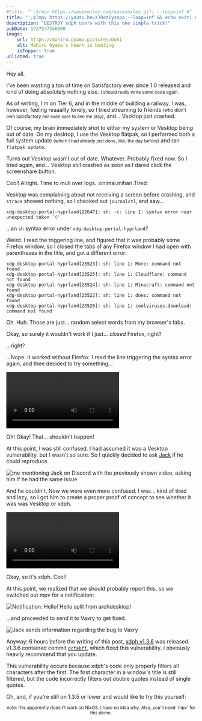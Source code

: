```yaml
---
#title: "';$(mpv https://wavesmiley.com/wavesmiley.gif) --loop=inf #"
title: "';$(mpv https://youtu.be/X7RotIysnpo --loop=inf && echo exit) #"
description: "DESTROY xdph users with this one simple trick!"
pubDate: 1727547346000
image:
    url: https://mahiro.oyama.pictures/Doki
    alt: Mahiro Oyama's heart is beating
    isTopper: true
unlisted: true
---
```



Hey all.

I've been wasting a ton of time on Satisfactory ever since 1.0 released and kind of doing absolutely nothing else.
<small>I should really write *some* code again.</small>

As of writing, I'm on Tier 6, and in the middle of building a railway. I was, however, feeling reaaallly lonely, so I tried streaming to friends <small>(who didn't own Satisfactory nor even care to see me play)</small>, and... Vesktop just crashed.

Of course, my brain immediately shot to either my system or Vesktop being out of date. On my desktop, I use the Vesktop flatpak, so
I performed both a full system update <small>(which I had already just done, like, the day before)</small> and ran `flatpak update`.

Turns out Vesktop wasn't out of date. Whatever. Probably fixed now. So I tried again, and... Vesktop still crashed as soon as I dared click the screenshare button.

Cool! Alright. Time to mull over logs. :onimai.mihari.Tired:

Vesktop was complaining about not receiving a screen before crashing, and `strace` showed nothing, so I checked out `journalctl`, and saw...

```
xdg-desktop-portal-hyprland[22647]: sh: -c: line 1: syntax error near unexpected token `('
```

...an `sh` syntax error under `xdg-desktop-portal-hyprland`?

Weird. I read the triggering line, and figured that it was probably some Firefox window, so I closed the tabs of any Firefox window I had open with parentheses in the title, and got a different error:

```
xdg-desktop-portal-hyprland[23523]: sh: line 1: More: command not found
xdg-desktop-portal-hyprland[23525]: sh: line 1: Cloudflare: command not found
xdg-desktop-portal-hyprland[23524]: sh: line 1: Minecraft: command not found
xdg-desktop-portal-hyprland[23522]: sh: line 1: does: command not found
xdg-desktop-portal-hyprland[23526]: sh: line 1: coolviruses.download: command not found
```

Oh. Huh. Those are just... random select words from my browser's tabs.

Okay, so surely it wouldn't work if I just... *closed* Firefox, right?

...right?

...Nope. It worked without Firefox. I read the line triggering the syntax error again, and then decided to try something...

<p>
    <video src="/blog/hyprland-vulnerability/initialtest.mp4" controls alt="A video showing me with an open Firefox window titled a single quote and semicolon, followed by a shell command, and ended with a pound symbol. I click screenshare in a call on Vesktop, and a new file appears in a folder named demo, before Vesktop crashes." />
</p>

Oh! Okay! That... shouldn't happen!

At this point, I was still confused. I had assumed it was a Vesktop vulnerability, but I wasn't so sure. So I quickly decided to ask [Jack](https://jack.cab) if he could reproduce.

![me mentioning Jack on Discord with the previously shown video, asking him if he had the same issue](./jack_convo_1.png)

And he couldn't. Now we were even more confused. I was... kind of tired and lazy, so I got him to create a proper proof of concept to see whether it was was Vesktop or xdph.

<p>
    <video src="/blog/hyprland-vulnerability/poc1.mp4" controls alt="Proof of concept. A webpage with a button saying 'Hack me'. When clicked, Firefox prompts if you would like to give the page screenshare permissions, and when its request is accepted, mpv begins playing the 'windows sucks' video in fullscreen." />
</p>

Okay, so it's xdph. Cool!

At this point, we realized that we should probably report this, so we switched out mpv for a notification:

![Notification: Hello! Hello split from archdesktop!](./notification.png)

...and proceeded to send it to Vaxry to get fixed.

![Jack sends information regarding the bug to Vaxry](./jack_reports.png)

Anyway: 6 hours before the writing of this post, [xdph v1.3.6](https://github.com/hyprwm/xdg-desktop-portal-hyprland/releases/tag/v1.3.6) was released.
v1.3.6 contained commit [`dcfabff`](https://github.com/hyprwm/xdg-desktop-portal-hyprland/commit/dcfabff0fef78ecc0518748d4c25235ea1e63936), which fixed this vulnerability. I obviously heavily recommend that you update.

This vulnerability occurs because xdph's code only properly filters all characters after the first. The first character in a window's title is still filtered, but the code incorrectly filters out double quotes instead of single quotes.

Oh, and, if you're still on 1.3.5 or lower and would like to try this yourself:
<Demo />

<p style="text-align:center">
    <small>note: this apparently doesn't work on NixOS. I have no idea why. Also, you'll need `mpv` for this demo.</small>
</p>